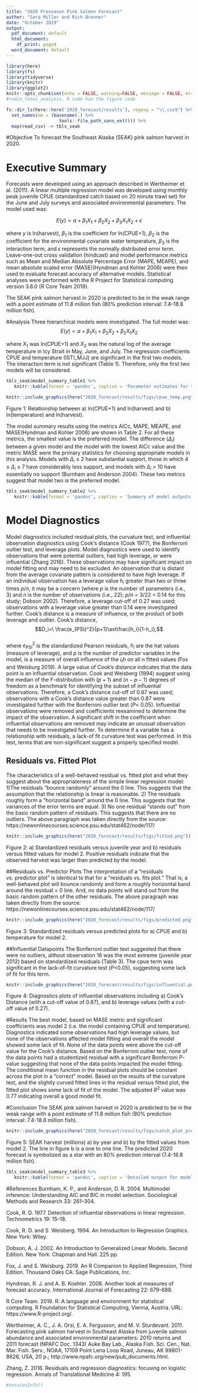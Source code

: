 ```yaml
---
title: "2020 Preseason Pink Salmon Forecast"
author: "Sara Miller and Rich Brenner"
date: "October 2019"
output:
  pdf_document: default
  html_document:
    df_print: paged
  word_document: default
---
```

```r
library(here)
library(fs)
library(tidyverse)
library(knitr)
library(ggplot2)
knitr::opts_chunk$set(echo = FALSE, warning=FALSE, message = FALSE, error=FALSE)
#radio_fates_analysis. R code has the figure code
```

```r

fs::dir_ls(here::here('2020_forecast/results'), regexp = "\\.csv$") %>% 
  set_names(nm = (basename(.) %>% 
                    tools::file_path_sans_ext())) %>%
  map(read_csv) -> tbls_seak

```

#Objective
To forecast the Southeast Alaska (SEAK) pink salmon harvest in 2020.

# Executive Summary
Forecasts were developed using an approach described in Wertheimer et al. (2011). A linear multiple regression model was developed using monthly peak juvenile CPUE (standardized catch based on 20 minute trawl set) for the June and July surveys and associated environmental parameters. The model used was:
  
$$E(y) = \alpha + \beta_1{X_1} + \beta_2{X_2} + \beta_3{X_1X_2} + \epsilon$$

where $y$ is ln(harvest), $\beta_1$ is the coefficient for ln(CPUE+1), $\beta_2$ is the coefficient for the environmental covariate water temperature, $\beta_3$ is the interaction term, and $\epsilon$ represents the normally distributed error term. Leave-one-out cross validation (hindcast) and model performance metrics such as Mean and Median Absolute Percentage Error (MAPE, MEAPE), and mean absolute scaled error (MASE)(Hyndman and Kohler 2006) were then used to evaluate forecast accuracy of alternative models. Statistical analyses were performed with the R Project for Statistical computing version 3.6.0 (R Core Team 2019). 
  
The SEAK pink salmon harvest in 2020 is predicted to be in the weak range with a point estimate of 11.8 million fish (80% prediction interval: 7.4–18.8 million fish).

#Analysis
Three hierarchical models were investigated. The full model was:
$$E(y) = \alpha + \beta_1{X_1} + \beta_2{X_2} + \beta_2{X_1X_2}$$

where ${X_1}$ was ln(CPUE+1) and ${X_2}$ was the natural log of the average temperature in Icy Strait in May, June, and July.
The regression coefficients CPUE and temperature (ISTI_MJJ) are significant in the first two models. The interaction term is not significant (Table 1). Therefore, only the first two models will be considered.

```r
tbls_seak$model_summary_table1 %>% 
   knitr::kable(format = 'pandoc', caption = 'Parameter estimates for the three models.')
```


```r
knitr::include_graphics(here("2020_forecast/results/figs/cpue_temp.png"))
```

Figure 1: Relationship between a) ln(CPUE+1) and ln(harvest) and b) ln(temperature) and ln(harvest).

The model summary results using the metrics AICc, MAPE, MEAPE, and MASE(Hyndman and Kohler 2006) are shown in Table 2. For all these metrics, the smallest value is the preferred model. The difference ($\Delta_i$) between a given model and the model with the lowest AICc value and the metric MASE were the primary statistics for choosing appropriate models in this analysis. Models with $\Delta_i$ $\leq$ 2 have substantial support, those in which 4 $\leq$  $\Delta_i$ $\leq$  7 have considerably less support, and models with $\Delta_i$ > 10 have essentially no support (Burnham and Anderson 2004). These two metrics suggest that model two is the preferred model.


```r
tbls_seak$model_summary_table2 %>% 
   knitr::kable(format = 'pandoc', caption = 'Summary of model outputs and forecast error measures')
```

# Model Diagnostics
Model diagnostics included residual plots, the curvature test, and influential observation diagnostics using Cook’s distance (Cook 1977), the Bonferroni outlier test, and leverage plots. Model diagnostics were used to identify observations that were potential outliers, had high leverage, or were influential (Zhang 2016). These observations may have significant impact on model fitting and may need to be excluded. An observation that is distant from the average covariate pattern is considered to have high leverage. If an individual observation has a leverage value $h_i$ greater than two or three times $p/n$, it may be a concern (where $p$ is the number of parameters (i.e., 3) and $n$ is the number of observations (i.e., 22); $p/n$ = 3/22 = 0.14 for this study; Dobson 2002). Therefore, a leverage cut-off of 0.27 was used; observations with a leverage value greater than 0.14 were investigated further. Cook’s distance is a measure of influence, or the product of both leverage and outlier. Cook’s distance,
$$D_i=\ \frac{e_{PSi}^2}{p+1}\ast\frac{h_i}{1-h_i},$$				
where $e_{PSi}^2$ is the standardized Pearson residuals, $h_i$ are the hat values (measure of leverage), and $p$ is the number of predictor variables in the model, is a measure of overall influence of the $i_th$ on all $n$ fitted values (Fox and Weisburg 2019). A large value of Cook’s distance indicates that the data point is an influential observation. Cook and Weisberg (1994) suggest using the median of the F-distribution with $(p+1)$ and $(n-p-1)$ degrees of freedom as a benchmark for identifying the subset of influential observations. Therefore, a Cook’s distance cut-off of 0.87 was used; observations with a Cook’s distance value greater than 0.87 were investigated further with the Bonferroni outlier test ($P$< 0.05). Influential observations were removed and coefficients reexamined to determine the impact of the observation. A significant shift in the coefficient when influential observations are removed may indicate an unusual observation that needs to be investigated further. To determine if a variable has a relationship with residuals, a lack-of fit curvature test was performed. In this test, terms that are non-significant suggest a properly specified model.

## Residuals vs. Fitted Plot
The characteristics of a well-behaved residual vs. fitted plot and what they suggest about the appropriateness of the simple linear regression model:
1)The residuals "bounce randomly" around the 0 line. This suggests that the assumption that the relationship is linear is reasonable.
2) The residuals roughly form a "horizontal band" around the 0 line. This suggests that the variances of the error terms are equal.
3) No one residual "stands out" from the basic random pattern of residuals. This suggests that there are no outliers.
The above paragraph was taken directly from the source: https://newonlinecourses.science.psu.edu/stat462/node/117/
  

```r
knitr::include_graphics(here("2020_forecast/results/figs/fitted.png"))
```

Figure 2: a) Standardized residuals versus juvenile year and b) residuals versus fitted values for model 2. Positive residuals indicate that the observed harvest was larger than predicted by the model.

##Residuals vs. Predictor Plots
The interpretation of a "residuals vs. predictor plot" is identical to that for a "residuals vs. fits plot." That is, a well-behaved plot will bounce randomly and form a roughly horizontal band around the residual = 0 line. And, no data points will stand out from the basic random pattern of the other residuals.
The above paragraph was taken directly from the source: https://newonlinecourses.science.psu.edu/stat462/node/117/

```r
knitr::include_graphics(here("2020_forecast/results/figs/predicted.png"))
```

Figure 3: Standardized residuals versus predicted plots for a) CPUE and b) temperature for model 2.

##Influential Datapoints
The Bonferroni outlier test suggested that there were no outliers, althout observation 16 was the most extreme (juvenile year 2012) based on standardized residuals (Table 3). The cpue term was significant in the lack-of-fit curvature test ($P$<0.05), suggesting some lack of fit for this term.

```r
knitr::include_graphics(here("2020_forecast/results/figs/influential.png"))
```

Figure 4: Diagnostics plots of influential observations including a) Cook's Distance (with a cut-off value of 0.87), and b) leverage values (with a cut-off value of 0.27).

#Results
The best model, based on MASE metric and significant coefficients was model 2 (i.e. the model containing CPUE and temperature). Diagnostics indicated some observations had high leverage values, but none of the observations affected model fitting and overall the model showed some lack of fit. None of the data points were above the cut-off value for the Cook’s distance. Based on the Bonferroni outlier test, none of the data points had a studentized residual with a significant Bonferroni $P$-value suggesting that none of the data points impacted the model fitting. The conditional mean function in the residual plots should be constant across the plot in a “correct” model. Based on the results of the curvature test, and the slightly curved fitted lines in the residual versus fitted plot, the fitted plot shows some lack of fit of the model. The adjusted $R^2$ value was 0.77 indicating overall a good model fit.

#Conclusion 
The SEAK pink salmon harvest in 2020 is predicted to be in the weak range with a point estimate of 11.8 million fish (80% prediction interval: 7.4-18.8 million fish).

```r
knitr::include_graphics(here("2020_forecast/results/figs/catch_plot_pred.png"))
```

Figure 5: SEAK harvest (millions) a) by year and b) by the fitted values from model 2. The line in figure b is a one to one line. The predicted 2020 forecast is symbolized as a star with an 80% prediction interval (7.4-18.8 million fish). 

\pagebreak
```r
tbls_seak$model_summary_table3 %>% 
   knitr::kable(format = 'pandoc', caption = 'Detailed output for model 2. Juvenile year 2012 (year 2013) shows the largest standardized residual.')
```

#References
Burnham, K. P., and Anderson, D. R. 2004. Multimodel inference: Understanding AIC and BIC in model selection. Sociological Methods and Research 33: 261–304.

Cook, R. D. 1977. Detection of influential observations in linear regression. Technometrics 19: 15–18.

Cook, R. D. and S. Weisberg. 1994. An Introduction to Regression Graphics. New York: Wiley.

Dobson, A. J. 2002. An Introduction to Generalized Linear Models. Second Edition. New York: Chapman and Hall. 225 pp.

Fox, J. and S. Weisburg. 2019. An R Companion to Applied Regression, Third Edition. Thousand Oaks CA: Sage Publications, Inc.

Hyndman, R. J. and A. B. Koehler. 2006. Another look at measures of forecast accuracy. International Journal of Forecasting 22: 679-688.

R Core Team. 2019. R: A language and environment for statistical computing. R Foundation for Statistical Computing, Vienna, Austria. URL: https://www.R-project.org/.

Wertheimer, A. C., J. A. Orsi, E. A. Fergusson, and M. V. Sturdevant. 2011. Forecasting pink salmon harvest in Southeast Alaska from juvenile salmon abundance and associated environmental parameters: 2010 returns and 2011 forecast (NPAFC Doc. 1343) Auke Bay Lab., Alaska Fish. Sci. Cen., Nat. Mar. Fish. Serv., NOAA, 17109 Point Lena Loop Road, Juneau, AK 99801-8626, USA, 20 p.; http://www.npafc.org/new/pub_documents.html.

Zhang, Z. 2016. Residuals and regression diagnostics: focusing on logistic regression. Annals of Translational Medicine 4: 195. 
```r
#sessionInfo()
```

